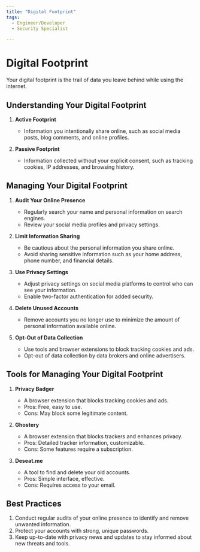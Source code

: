 ```yaml
---
title: "Digital Footprint"
tags:
  - Engineer/Developer
  - Security Specialist

---
```



<TagProvider>
<TagFilter />

# Digital Footprint

<TagList tags={frontmatter.tags} />
<AttributionList contributors={frontmatter.contributors} />

Your digital footprint is the trail of data you leave behind while using the internet.

## Understanding Your Digital Footprint

1. **Active Footprint**
   - Information you intentionally share online, such as social media posts, blog comments, and online profiles.

2. **Passive Footprint**
   - Information collected without your explicit consent, such as tracking cookies, IP addresses, and browsing history.

## Managing Your Digital Footprint

1. **Audit Your Online Presence**
   - Regularly search your name and personal information on search engines.
   - Review your social media profiles and privacy settings.

2. **Limit Information Sharing**
   - Be cautious about the personal information you share online.
   - Avoid sharing sensitive information such as your home address, phone number, and financial details.

3. **Use Privacy Settings**
   - Adjust privacy settings on social media platforms to control who can see your information.
   - Enable two-factor authentication for added security.

4. **Delete Unused Accounts**
   - Remove accounts you no longer use to minimize the amount of personal information available online.

5. **Opt-Out of Data Collection**
   - Use tools and browser extensions to block tracking cookies and ads.
   - Opt-out of data collection by data brokers and online advertisers.

## Tools for Managing Your Digital Footprint

1. **Privacy Badger**
   - A browser extension that blocks tracking cookies and ads.
   - Pros: Free, easy to use.
   - Cons: May block some legitimate content.

2. **Ghostery**
   - A browser extension that blocks trackers and enhances privacy.
   - Pros: Detailed tracker information, customizable.
   - Cons: Some features require a subscription.

3. **Deseat.me**
   - A tool to find and delete your old accounts.
   - Pros: Simple interface, effective.
   - Cons: Requires access to your email.

## Best Practices

1. Conduct regular audits of your online presence to identify and remove unwanted information.
2. Protect your accounts with strong, unique passwords.
3. Keep up-to-date with privacy news and updates to stay informed about new threats and tools.

</TagProvider>